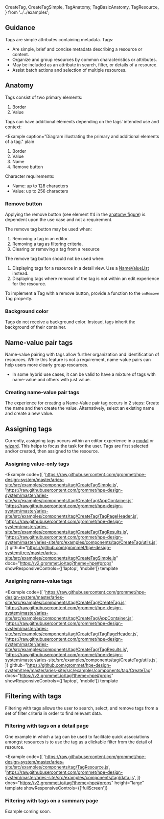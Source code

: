   CreateTag,
  CreateTagSimple,
  TagAnatomy,
  TagBasicAnatomy,
  TagResource,
} from '../../examples';

## Guidance

Tags are simple attributes containing metadata. Tags:

- Are simple, brief and concise metadata describing a resource or content.
- Organize and group resources by common characteristics or attributes.
- May be included as an attribute in search, filter, or details of a resource.
- Assist batch actions and selection of multiple resources.

## Anatomy

Tags consist of two primary elements:

<Example caption="Diagram illustrating the primary elements of a tag." plain>
  <TagBasicAnatomy />
</Example>

1. Border
1. Value

Tags can have additional elements depending on the tags’ intended use and context:

<Example
  caption="Diagram illustrating the primary and additional elements of a tag."
  plain
>
  <TagAnatomy />
</Example>

1. Border
1. Value
1. Name
1. Remove button

Character requirements:

- Name: up to 128 characters
- Value: up to 256 characters

### Remove button

Applying the remove button (see element #4 in the [anatomy figure](#anatomy)) is dependent upon the use case and not a requirement.

The remove tag button may be used when:

1. Removing a tag in an editor.
1. Removing a tag as filtering criteria.
1. Clearing or removing a tag from a resource

The remove tag button should not be used when:

1. Displaying tags for a resource in a detail view. Use a [NameValueList](/components/namevaluelist) instead.
1. Displaying tags where removal of the tag is not within an edit experience for the resource.

To implement a Tag with a remove button, provide a function to the `onRemove` Tag property.

### Background color

Tags do not receive a background color. Instead, tags inherit the background of their container.

## Name-value pair tags

Name-value pairing with tags allow further organization and identification of resources. While this feature is not a requirement, name-value pairs can help users more clearly group resources.

- In some hybrid use cases, it can be valid to have a mixture of tags with name-value and others with just value.

### Creating name-value pair tags

The experience for creating a Name-Value pair tag occurs in 2 steps: Create the name and then create the value. Alternatively, select an existing name and create a new value.

## Assigning tags

Currently, assigning tags occurs within an editor experience in a [modal](/components/layer#side-drawer-modal) or [wizard](/templates/wizard). This helps to focus the task for the user. Tags are first selected and/or created, then assigned to the resource.

### Assigning value-only tags

<Example
  code={[
    'https://raw.githubusercontent.com/grommet/hpe-design-system/master/aries-site/src/examples/components/tag/CreateTagSimple.js',
    'https://raw.githubusercontent.com/grommet/hpe-design-system/master/aries-site/src/examples/components/tag/CreateTag/AppContainer.js',
    'https://raw.githubusercontent.com/grommet/hpe-design-system/master/aries-site/src/examples/components/tag/CreateTag/TagPageHeader.js',
    'https://raw.githubusercontent.com/grommet/hpe-design-system/master/aries-site/src/examples/components/tag/CreateTag/TagResults.js',
    'https://raw.githubusercontent.com/grommet/hpe-design-system/master/aries-site/src/examples/components/tag/CreateTag/utils.js',
  ]}
  github="https://github.com/grommet/hpe-design-system/tree/master/aries-site/src/examples/components/tag/CreateTagSimple.js"
  docs="https://v2.grommet.io/tag?theme=hpe#props"
  showResponsiveControls={['laptop', 'mobile']}
  template
>
  <CreateTagSimple />
</Example>

### Assigning name-value tags

<Example
  code={[
    'https://raw.githubusercontent.com/grommet/hpe-design-system/master/aries-site/src/examples/components/tag/CreateTag/CreateTag.js',
    'https://raw.githubusercontent.com/grommet/hpe-design-system/master/aries-site/src/examples/components/tag/CreateTag/AppContainer.js',
    'https://raw.githubusercontent.com/grommet/hpe-design-system/master/aries-site/src/examples/components/tag/CreateTag/TagPageHeader.js',
    'https://raw.githubusercontent.com/grommet/hpe-design-system/master/aries-site/src/examples/components/tag/CreateTag/TagResults.js',
    'https://raw.githubusercontent.com/grommet/hpe-design-system/master/aries-site/src/examples/components/tag/CreateTag/utils.js',
  ]}
  github="https://github.com/grommet/hpe-design-system/tree/master/aries-site/src/examples/components/tag/CreateTag"
  docs="https://v2.grommet.io/tag?theme=hpe#props"
  showResponsiveControls={['laptop', 'mobile']}
  template
>
  <CreateTag />
</Example>


## Filtering with tags

Filtering with tags allows the user to search, select, and remove tags from a set of filter criteria in order to find relevant data.

### Filtering with tags on a detail page

One example in which a tag can be used to facilitate quick associations amongst resources is to use the tag as a clickable filter from the detail of resource.

<Example
  code={[
    'https://raw.githubusercontent.com/grommet/hpe-design-system/master/aries-site/src/examples/components/tag/TagResource.js',
    'https://raw.githubusercontent.com/grommet/hpe-design-system/master/aries-site/src/examples/components/tag/data.js',
  ]}
  docs="https://v2.grommet.io/tag?theme=hpe#props"
  height="large"
  template
  showResponsiveControls={['fullScreen']}
>
  <TagResource />
</Example>

### Filtering with tags on a summary page

Example coming soon.
